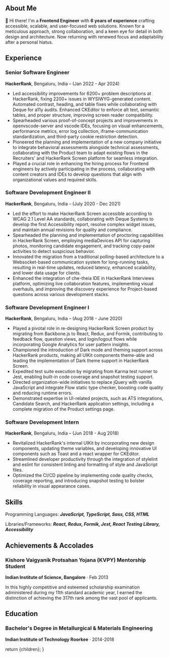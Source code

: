 
## About Me
👋 Hi there! I'm a **Frontend Engineer** with **6 years of experience** crafting accessible, scalable, and user-focused web solutions. Known for a meticulous approach, strong collaboration, and a keen eye for detail in both design and architecture. Now returning with renewed focus and adaptability after a personal hiatus.

## Experience

### Senior Software Engineer

**HackerRank**, Bengaluru, India – (Jan 2022 - Apr 2024)

- Led accessibility improvements for 6200+ problem descriptions at HackerRank, fixing 2200+ issues in WYSIWYG-generated content. Automated contrast, heading, and table fixes while collaborating with Deque for a11y audits. Enhanced CKEditor to enforce alt text, semantic tables, and proper structure, improving screen reader compatibility.
- Spearheaded various proof-of-concept projects and improvements in openvscode-server and vscode IDEs, focusing on visual enhancements, performance metrics, error log collection, iframe-communication standardization, and third-party cookie restriction detection.
- Pioneered the planning and implementation of a new company initiative to integrate behavioral assessments alongside technical assessments, collaborating with the Product team to adapt existing flows in the Recruiters' and HackerRank Screen platform for seamless integration.
- Played a crucial role in enhancing the hiring process for Frontend engineers by actively participating in the process, collaborating with content creators and IDEs to develop questions that align with organizational values and required skills.

### Software Development Engineer II

**HackerRank**, Bengaluru, India – (July 2020 - Dec 2021)

- Led the effort to make HackerRank Screen accessible according to WCAG 2.1 Level AA standards, collaborating with Deque Systems to develop the first Accessibility report, resolve complex widget issues, and maintain annual revisions for quality and compliance.
- Spearheaded the planning and implementation of proctoring capabilities in HackerRank Screen, employing mediaDevices API for capturing photos, monitoring candidate engagement, and tracking copy-paste activities to detect suspicious behavior.
- Innovated the migration from a traditional polling-based architecture to a Websocket-based communication system for long-running tasks, resulting in real-time updates, reduced latency, enhanced scalability, and lower data usage for clients.
- Enhanced the integration of che-theia IDE in HackerRank Interviews platform, optimizing live collaboration features, implementing visual overhauls, and improving the discovery experience for Project-based questions across various development stacks.

### Software Development Engineer I

**HackerRank**, Bengaluru, India – (Aug 2018 - June 2020)

- Played a pivotal role in re-designing HackerRank Screen product by migrating from Backbone.js to React, Redux, and Formik, contributing to feedback flow, question views, and login/logout flows while incorporating Google Analytics for user pattern insights.
- Championed the introduction of Dark mode and theming support across HackerRank products, making all UIKit components theme-able and leading the implementation of Dark theme support in HackerRank Screen.
- Expedited test suite execution by migrating from Karma test runner to Jest, enabling built-in code coverage and snapshot testing support.
- Directed organization-wide initiatives to replace jQuery with vanilla JavaScript and integrate Flow static type checker, boosting code quality and reducing runtime errors.
- Demonstrated expertise in UI-related projects, such as ATS integrations, Candidate Search, and HackerRank application settings, including a complete migration of the Product settings page.

### Software Development Intern

**HackerRank**, Bengaluru, India – (Jun 2018 - Aug 2018)

- Revitalized HackerRank's internal UIKit by incorporating new design components, updating theme variables, and developing innovative UI components such as Toast and a react wrapper for CKEditor.
- Streamlined developer productivity through the integration of stylelint and eslint for consistent linting and formatting of style and JavaScript files.
- Optimized the CI/CD pipeline by implementing code quality checks, coverage reporting, and introducing snapshot testing to bolster reliability in visual appearance cases.

## Skills

Programming Languages: **_JavaScript, TypeScript, Sass, CSS, HTML_**

Libraries/Frameworks: **_React, Redux, Formik, Jest, React Testing Library, Accessibility_**

## Achievements & Accolades

### **Kishore Vaigyanik Protsahan Yojana (KVPY)** Mentorship Student

**Indian Institute of Science, Bangalore** · Feb 2013

In this highly competitive and esteemed scholarship examination administered during my 11th standard academic year, I earned the distinction of achieving the 317th rank among the vast pool of applicants.

## Education

### Bachelor's Degree in **Metallurgical & Materials Engineering**

**Indian Institute of Technology Roorkee** · 2014-2018

  return <MdxLayout>{children}</MdxLayout>;
}
